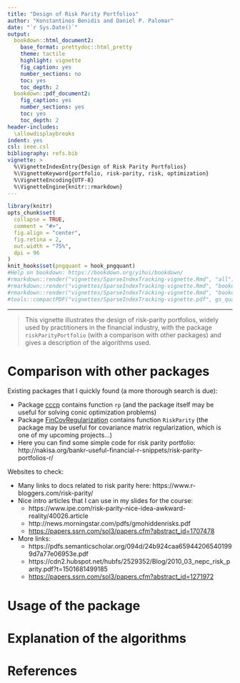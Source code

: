 ```yaml
---
title: "Design of Risk Parity Portfolios"
author: "Konstantinos Benidis and Daniel P. Palomar"
date: "`r Sys.Date()`"
output:
  bookdown::html_document2:  
    base_format: prettydoc::html_pretty
    theme: tactile
    highlight: vignette
    fig_caption: yes
    number_sections: no
    toc: yes
    toc_depth: 2
  bookdown::pdf_document2:
    fig_caption: yes
    number_sections: yes
    toc: yes
    toc_depth: 2
header-includes:
  \allowdisplaybreaks
indent: yes
csl: ieee.csl
bibliography: refs.bib
vignette: >
  %\VignetteIndexEntry{Design of Risk Parity Portfolios}
  %\VignetteKeyword{portfolio, risk-parity, risk, optimization}
  %\VignetteEncoding{UTF-8}
  %\VignetteEngine{knitr::rmarkdown}
---
```


```r
library(knitr)
opts_chunk$set(
  collapse = TRUE,
  comment = "#>",
  fig.align = "center",
  fig.retina = 2,
  out.width = "75%",
  dpi = 96
)
knit_hooks$set(pngquant = hook_pngquant)
#Help on bookdown: https://bookdown.org/yihui/bookdown/
#rmarkdown::render("vignettes/SparseIndexTracking-vignette.Rmd", "all")
#rmarkdown::render("vignettes/SparseIndexTracking-vignette.Rmd", "bookdown::html_document2")
#rmarkdown::render("vignettes/SparseIndexTracking-vignette.Rmd", "bookdown::pdf_document2")
#tools::compactPDF("vignettes/SparseIndexTracking-vignette.pdf", gs_quality = "ebook")
```

-----------
> This vignette illustrates the design of risk-parity portfolios, widely used by practitioners in the financial industry, with the package `riskParityPortfolio` (with a comparison with other packages) and gives a description of the algorithms used.


# Comparison with other packages
Existing packages that I quickly found (a more thorough search is due):

- Package [cccp](https://CRAN.R-project.org/package=cccp) contains function `rp` (and the package itself may be useful for solving conic optimization problems)
- Package [FinCovRegularization](https://CRAN.R-project.org/package=FinCovRegularization) contains function `RiskParity` (the package may be useful for covariance matrix regularization, which is one of my upcoming projects...)
- Here you can find some simple code for risk parity portfolio: http://nakisa.org/bankr-useful-financial-r-snippets/risk-parity-portfolios-r/


Websites to check:

- Many links to docs related to risk parity here: https://www.r-bloggers.com/risk-parity/
- Nice intro articles that I can use in my slides for the course:
    + https://www.ipe.com/risk-parity-nice-idea-awkward-reality/40026.article
    + http://news.morningstar.com/pdfs/gmohiddenrisks.pdf
    + [https://papers.ssrn.com/sol3/papers.cfm?abstract_id=1707478](https://poseidon01.ssrn.com/delivery.php?ID=627112031031103007064105094120011126017039000080068005126025111090071066081066070105028099044055108047124122088001010030007073027083008052040016105021001064069010102067081035117114090021065029088023126004127071004099065117107106112098070107115124110106&EXT=pdf)
- More links: 
    + https://pdfs.semanticscholar.org/094d/24b924caa659442065401999d7a77e06953e.pdf
    + https://cdn2.hubspot.net/hubfs/2529352/Blog/2010_03_nepc_risk_parity.pdf?t=1501681499185
    + [https://papers.ssrn.com/sol3/papers.cfm?abstract_id=1271972](https://poseidon01.ssrn.com/delivery.php?ID=674066092020082067126002014081023101038046007020059034127067087110126097099074024028056033058006042055014026025104115125094096053082054001060113114077012099097084088041055020094031067088066022127012071031066030120074011017069123085091021101101072024&EXT=pdf)




# Usage of the package


# Explanation of the algorithms



# References {-}
\setlength{\parindent}{-0.2in}
\setlength{\leftskip}{0.2in}
\setlength{\parskip}{8pt}
\noindent

